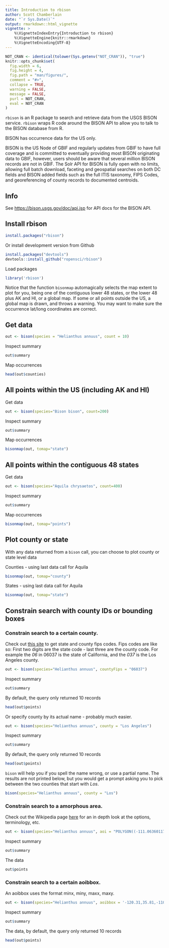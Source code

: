 ```yaml
---
title: Introduction to rbison
author: Scott Chamberlain
date: "`r Sys.Date()`"
output: rmarkdown::html_vignette
vignette: >
    %\VignetteIndexEntry{Introduction to rbison}
    %\VignetteEngine{knitr::rmarkdown}
    %\VignetteEncoding{UTF-8}
---
```


```r
NOT_CRAN <- identical(tolower(Sys.getenv("NOT_CRAN")), "true")
knitr::opts_chunk$set(
  fig.width = 6,
  fig.height = 4,
  fig.path = "man/figures/",
  comment = "#>",
  collapse = TRUE,
  warning = FALSE,
  message = FALSE,
  purl = NOT_CRAN,
  eval = NOT_CRAN
)
```

`rbison` is an R package to search and retrieve data from the USGS BISON service. `rbison` wraps R code around the BISON API to allow you to talk to the BISON database from R.

BISON has occurrence data for the US only.

BISON is the US Node of GBIF and regularly updates from GBIF to have full coverage and is committed to eventually providing most BISON originating data to GBIF, however, users should be aware that several million BISON records are not in GBIF. The Solr API for BISON is fully open with no limits, allowing full batch download, faceting and geospatial searches on both DC fields and BISON added fields such as the full ITIS taxonomy, FIPS Codes, and georeferencing of county records to documented centroids.

## Info

See <https://bison.usgs.gov/doc/api.jsp> for API docs for the BISON API.


## Install rbison

```r
install.packages("rbison")
```

Or install development version from Github

```r
install.packages("devtools")
devtools::install_github("ropensci/rbison")
```

Load packages

```r
library('rbison')
```

Notice that the function `bisonmap` automagically selects the map extent to plot for you, being one of the contiguous lower 48 states, or the lower 48 plus AK and HI, or a global map. If some or all points outside the US, a global map is drawn, and throws a warning. You may want to make sure the occurrence lat/long coordinates are correct.

## Get data

```r
out <- bison(species = "Helianthus annuus", count = 10)
```

Inspect summary

```r
out$summary
```

Map occurrences

```r
head(out$counties)
```

## All points within the US (including AK and HI)

Get data

```r
out <- bison(species="Bison bison", count=200)
```

Inspect summary

```r
out$summary
```

Map occurrences

```r
bisonmap(out, tomap="state")
```

## All points within the contiguous 48 states

Get data

```r
out <- bison(species="Aquila chrysaetos", count=400)
```

Inspect summary

```r
out$summary
```

Map occurrences

```r
bisonmap(out, tomap="points")
```

## Plot county or state

With any data returned from a `bison` call, you can choose to plot county or state level data

Counties - using last data call for Aquila

```r
bisonmap(out, tomap="county")
```

States - using last data call for Aquila

```r
bisonmap(out, tomap="state")
```

## Constrain search with county IDs or bounding boxes

### Constrain search to a certain county.

Check out [this site](http://www.epa.gov/enviro/html/codes/state.html) to get state and county fips codes. Fips codes are like so: First two digits are the state code - last three are the county code. For example the *06* in  06037 is the state of California, and the *037* is the Los Angeles county.

```r
out <- bison(species="Helianthus annuus", countyFips = "06037")
```

Inspect summary

```r
out$summary
```

By default, the query only returned 10 records

```r
head(out$points)
```

Or specify county by its actual name - probably much easier.

```r
out <- bison(species="Helianthus annuus", county = "Los Angeles")
```

Inspect summary

```r
out$summary
```

By default, the query only returned 10 records

```r
head(out$points)
```

`bison` will help you if you spell the name wrong, or use a partial name. The results are not printed below, but you would get a prompt asking you to pick between the two counties that start with *Los*.

```r
bison(species="Helianthus annuus", county = "Los")
```

### Constrain search to a amorphous area.

Check out the Wikipedia page [here](http://en.wikipedia.org/wiki/Well-known_text) for an in depth look at the options, terminology, etc.

```r
out <- bison(species="Helianthus annuus", aoi = "POLYGON((-111.06360117772908 38.84001566645886,-110.80542246679359 39.37707771107983,-110.20117441992392 39.17722368276862,-110.20666758398464 38.90844075244811,-110.63513438085685 38.67724220095734,-111.06360117772908 38.84001566645886))")
```

Inspect summary

```r
out$summary
```

The data

```r
out$points
```

### Constrain search to a certain aoibbox.

An aoibbox uses the format minx, miny, maxx, maxy.

```r
out <- bison(species="Helianthus annuus", aoibbox = '-120.31,35.81,-110.57,40.21')
```

Inspect summary

```r
out$summary
```

The data, by default, the query only returned 10 records

```r
head(out$points)
```
